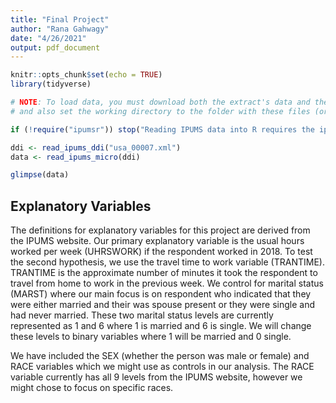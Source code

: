 ```yaml
---
title: "Final Project"
author: "Rana Gahwagy"
date: "4/26/2021"
output: pdf_document
---
```


```r
knitr::opts_chunk$set(echo = TRUE)
library(tidyverse)
```

```r
# NOTE: To load data, you must download both the extract's data and the DDI
# and also set the working directory to the folder with these files (or change the path below).

if (!require("ipumsr")) stop("Reading IPUMS data into R requires the ipumsr package. It can be installed using the following command: install.packages('ipumsr')")

ddi <- read_ipums_ddi("usa_00007.xml")
data <- read_ipums_micro(ddi)

glimpse(data)
```

## Explanatory Variables
The definitions for explanatory variables for this project are derived from the IPUMS website. Our primary explanatory variable is the usual hours worked per week (UHRSWORK) if the respondent worked in 2018. To test the second hypothesis, we use the travel time to work variable (TRANTIME). TRANTIME is the approximate number of minutes it took the respondent to travel from home to work in the previous week. We control for marital status (MARST) where our main focus is on respondent who indicated that they were either married and their was spouse present or they were single and had never married. These two marital status levels are currently represented as 1 and 6 where 1 is married and 6 is single. We will change these levels to binary variables where 1 will be married and 0 single. 

We have included the SEX (whether the person was male or female) and RACE variables which we might use as controls in our analysis. The RACE variable currently has all 9 levels from the IPUMS website, however we might chose to focus on specific races.





